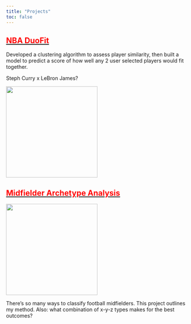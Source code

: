 ```yaml
---
title: "Projects"
toc: false
---
```


## [<span style="color:red;">**NBA DuoFit**</span>](https://nbaduofit-ndathxppnk3jgyyrvolahw.streamlit.app)

Developed a clustering algorithm to assess player similarity, then built a model to predict a score of how well any 2 user selected players would fit together. 

Steph Curry x LeBron James? 

<img src="nbaduofit.png" width="250" height="250">


## [<span style="color:red;">**Midfielder Archetype Analysis**</span>](https://drive.google.com/file/d/1yJFgXSn0zPPDRND_2YP83rCQN_LZXrV3/view)

<img src="midfield.png" width="250" height="250">


There's so many ways to classify football midfielders. This project outlines my method. Also: what combination of x-y-z types makes for the best outcomes?